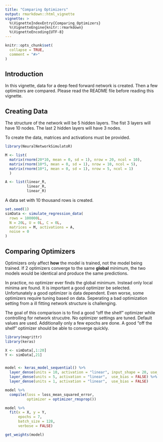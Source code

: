 ```yaml
---
title: "Comparing Optimizers"
output: rmarkdown::html_vignette
vignette: >
  %\VignetteIndexEntry{Comparing_Optimizers}
  %\VignetteEngine{knitr::rmarkdown}
  %\VignetteEncoding{UTF-8}
---
```


```r
knitr::opts_chunk$set(
  collapse = TRUE,
  comment = "#>"
)
```

## Introduction

In this vignette, data for a deep feed forward network is created. Then a few optimizers are compared. Please read the README file before reading this vignette.

## Creating Data

The structure of the network will be 5 hidden layers. The fist 3 layers will have 10 nodes. The last 2 hidden layers will have 3 nodes.

To create the data, matrices and activations must be provided. 

```r
library(NeuralNetworkSimulatoR)

M <- list(
  matrix(rnorm(20*10, mean = 0, sd = 1), nrow = 20, ncol = 10),
  matrix(rnorm(10*5, mean = 0, sd = 1), nrow = 10, ncol = 5),
  matrix(rnorm(10*1, mean = 0, sd = 1), nrow = 5, ncol = 1)
  )

A <- list(linear_R, 
          linear_R, 
          linear_R)
```

A data set with 10 thousand rows is created.

```r

set.seed(1)
simData <- simulate_regression_data(
  rows = 100000L,
  N = 20L, U = 0L, C = 0L,
  matrices = M, activations = A,
  noise = 0
)

```

## Comparing Optimizers

Optimizers only affect **how** the model is trained, not the model being trained. If 2 optimizers converge to the same **global** minimum, the two models would be identical and produce the same predictions.

In practice, no optimizer ever finds the global minimum. Instead only local minima are found. It is important a good optimizer be selected. Unfortunately a good optimizer is data dependent. Even worse, some optimizers require tuning based on data. Seperating a bad optimization setting from a ill fitting network structure is challenging.

The goal of this comparison is to find a good "off the shelf" optimizer while controlling for network strucutre. No optimizer settings are tuned. Default values are used. Additionally only a few epochs are done. A good "off the shelf" optimizer should be able to converge quickly.

```r
library(magrittr)
library(keras)

X <- simData[,1:20]
Y <- simData[,21]


model <- keras_model_sequential() %>%
  layer_dense(units = 10, activation = "linear", input_shape = 20, use_bias = FALSE) %>%
  layer_dense(units = 5, activation = "linear",  use_bias = FALSE) %>%
  layer_dense(units = 1, activation = "linear",  use_bias = FALSE)

model %>%
  compile(loss = loss_mean_squared_error,
          optimizer = optimizer_rmsprop())

model %>%
  fit(x = X, y = Y,
      epochs = 7,
      batch_size = 128,
      verbose = FALSE)

get_weights(model)

```
